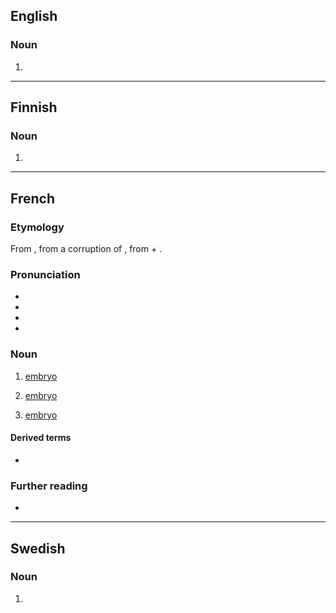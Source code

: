 ==English==

===Noun===
{{en-noun}}

# {{archaic form of|en|embryo}}

{{Webster 1913}}

----

==Finnish==

===Noun===
{{head|fi|noun form}}

# {{fi-form of|case=genitive|pl=singular|embryo}}

----

==French==
{{wikipedia|lang=fr}}

===Etymology===
From {{inh|fr|frm|embrion}}, from a {{der|fr|ML.|-}} corruption of {{der|fr|grc|ἔμβρυον|t=fetus}}, from {{m|grc|ἐν|t=in-}} + {{m|grc|βρύω|t=I grow, swell}}.

===Pronunciation===
* {{fr-IPA}}
* {{audio|fr|LL-Q150 (fra)-Poslovitch-embryon.wav|Audio}}
* {{homophones|fr|embryons}}
* {{hyphenation|fr|em|bry|on}}

===Noun===
{{fr-noun|m}}

# {{lb|fr|biology}} [[embryo]]
# {{lb|fr|botany}} [[embryo]]
# [[embryo]] {{gloss|the beginning, the first stage}}

====Derived terms====
* {{l|fr|embryonnaire}}

===Further reading===
* {{R:TLFi}}

----

==Swedish==

===Noun===
{{head|sv|noun form}}

# {{sv-noun-form-indef-pl|embryo}}